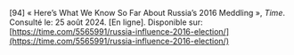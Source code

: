 \[94\]	« Here’s What We Know So Far About Russia’s 2016 Meddling », *Time*. Consulté le: 25 août 2024\. \[En ligne\]. Disponible sur: [https://time.com/5565991/russia-influence-2016-election/](https://time.com/5565991/russia-influence-2016-election/)
